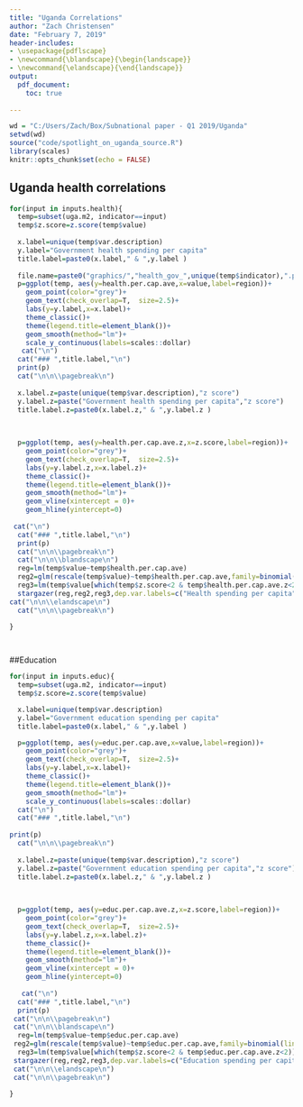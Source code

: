 ```yaml
---
title: "Uganda Correlations"
author: "Zach Christensen"
date: "February 7, 2019"
header-includes:
- \usepackage{pdflscape}
- \newcommand{\blandscape}{\begin{landscape}}
- \newcommand{\elandscape}{\end{landscape}}
output:
  pdf_document:
    toc: true
    
---
```


```r
wd = "C:/Users/Zach/Box/Subnational paper - Q1 2019/Uganda"
setwd(wd)
source("code/spotlight_on_uganda_source.R")
library(scales)
knitr::opts_chunk$set(echo = FALSE)
```


## Uganda health correlations

```r
for(input in inputs.health){
  temp=subset(uga.m2, indicator==input)
  temp$z.score=z.score(temp$value)
 
  x.label=unique(temp$var.description)
  y.label="Government health spending per capita"
  title.label=paste0(x.label," & ",y.label )
  
  file.name=paste0("graphics/","health_gov_",unique(temp$indicator),".png")
  p=ggplot(temp, aes(y=health.per.cap.ave,x=value,label=region))+
    geom_point(color="grey")+
    geom_text(check_overlap=T,  size=2.5)+
    labs(y=y.label,x=x.label)+
    theme_classic()+
    theme(legend.title=element_blank())+  
    geom_smooth(method="lm")+
    scale_y_continuous(labels=scales::dollar)
   cat("\n")
  cat("### ",title.label,"\n")
  print(p)
  cat("\n\n\\pagebreak\n")
  
  x.label.z=paste(unique(temp$var.description),"z score")
  y.label.z=paste("Government health spending per capita","z score")
  title.label.z=paste0(x.label.z," & ",y.label.z )

  
  
  p=ggplot(temp, aes(y=health.per.cap.ave.z,x=z.score,label=region))+
    geom_point(color="grey")+
    geom_text(check_overlap=T,  size=2.5)+
    labs(y=y.label.z,x=x.label.z)+
    theme_classic()+
    theme(legend.title=element_blank())+  
    geom_smooth(method="lm")+
    geom_vline(xintercept = 0)+
    geom_hline(yintercept=0) 
  
 cat("\n")
  cat("### ",title.label,"\n")
  print(p)
  cat("\n\n\\pagebreak\n")
  cat("\n\n\\blandscape\n")
  reg=lm(temp$value~temp$health.per.cap.ave)
  reg2=glm(rescale(temp$value)~temp$health.per.cap.ave,family=binomial(link="probit"))
  reg3=lm(temp$value[which(temp$z.score<2 & temp$health.per.cap.ave.z<2)]~temp$health.per.cap.ave[which(temp$z.score<2 & temp$health.per.cap.ave.z<2)])
  stargazer(reg,reg2,reg3,dep.var.labels=c("Health spending per capita","Health spending per capita","Outliers dropped"),covariate.labels = c( x.label,x.label),header=F)
cat("\n\n\\elandscape\n")
  cat("\n\n\\pagebreak\n")
  
}




```

##Education
```r
for(input in inputs.educ){
  temp=subset(uga.m2, indicator==input)
  temp$z.score=z.score(temp$value)

  x.label=unique(temp$var.description)
  y.label="Government education spending per capita"
  title.label=paste0(x.label," & ",y.label )

  p=ggplot(temp, aes(y=educ.per.cap.ave,x=value,label=region))+
    geom_point(color="grey")+
    geom_text(check_overlap=T,  size=2.5)+
    labs(y=y.label,x=x.label)+
    theme_classic()+
    theme(legend.title=element_blank())+  
    geom_smooth(method="lm")+
    scale_y_continuous(labels=scales::dollar)
  cat("\n")
  cat("### ",title.label,"\n")
  
print(p)
  cat("\n\n\\pagebreak\n")
 
  x.label.z=paste(unique(temp$var.description),"z score")
  y.label.z=paste("Government education spending per capita","z score")
  title.label.z=paste0(x.label.z," & ",y.label.z )

  
  
  p=ggplot(temp, aes(y=educ.per.cap.ave.z,x=z.score,label=region))+
    geom_point(color="grey")+
    geom_text(check_overlap=T,  size=2.5)+
    labs(y=y.label.z,x=x.label.z)+
    theme_classic()+
    theme(legend.title=element_blank())+  
    geom_smooth(method="lm")+
    geom_vline(xintercept = 0)+
    geom_hline(yintercept=0) 
   
   cat("\n")
  cat("### ",title.label,"\n")
  print(p)
 cat("\n\n\\pagebreak\n")
 cat("\n\n\\blandscape\n")
  reg=lm(temp$value~temp$educ.per.cap.ave)
 reg2=glm(rescale(temp$value)~temp$educ.per.cap.ave,family=binomial(link="probit"))
  reg3=lm(temp$value[which(temp$z.score<2 & temp$educ.per.cap.ave.z<2)]~temp$educ.per.cap.ave[which(temp$z.score<2& temp$educ.per.cap.ave.z<2)])
 stargazer(reg,reg2,reg3,dep.var.labels=c("Education spending per capita","Education spending per capita","Outliers dropped"),covariate.labels =c(x.label,x.label) ,header=F)
 cat("\n\n\\elandscape\n")
 cat("\n\n\\pagebreak\n")
  
}

```